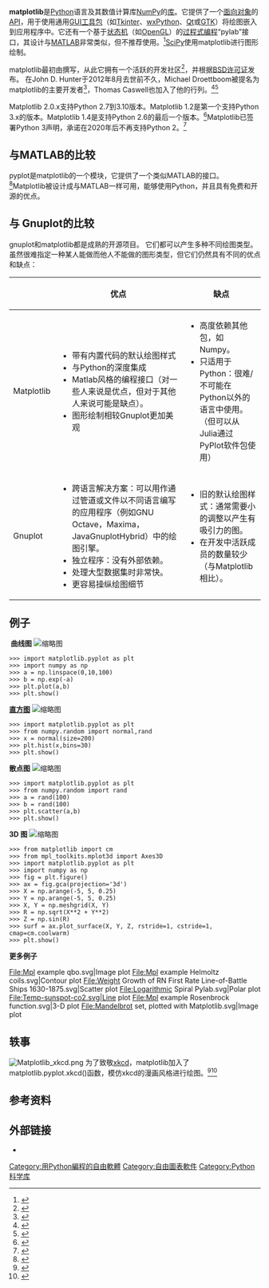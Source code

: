 {{lowercase title}}
{{Roughtranslation}}
{{Infobox software
|name=matplotlib
|logo=<!-- 檔案不存在 [[File:Matplotlib_logo.svg|300px]] ，可從英文維基百科取得 -->
|screenshot=File:Mpl screenshot figures and code.png
|caption=Screenshot of matplotlib plots and code
|author={{en-link|John D. Hunter}}
|developer=[http://matplotlib.org/users/credits.html Michael Droettboom, ''et al.'']
|released={{Start date and age|df=yes|2003}}<ref>{{cite web |url=http://matplotlib.org/users/license.html#copyright-policy |title=Copyright Policy |accessdate=2017-02-23 |archive-date=2020-12-02 |archive-url=https://web.archive.org/web/20201202130541/https://matplotlib.org/users/license.html#copyright-policy |dead-url=no }}</ref>
| latest release version = 3.3.2
| latest release date = {{Start date and age|2020|09|15|df=yes}}<ref>{{cite web |url=https://github.com/matplotlib/matplotlib/releases |title=Releases – matplotlib |accessdate=2019-05-13 |archive-date=2020-11-11 |archive-url=https://web.archive.org/web/20201111233155/https://github.com/matplotlib/matplotlib/releases |dead-url=no }}</ref>
|programming language=[[Python|Python]]
|operating system=[[跨平臺|跨平臺]]
|genre={{en-link|信息图形软件列表|List of information graphics software|绘图}}
|license=[http://matplotlib.org/users/license.html matplotlib license]
|website={{URL|http://matplotlib.org/}}
}}
'''matplotlib'''是[[Python|Python]]语言及其数值计算库[[NumPy|NumPy]]的{{link-en|绘图工具|Plotter|绘图}}[[函式庫|库]]。它提供了一个[[面向对象程序设计|面向对象]]的[[应用程序接口|API]]，用于使用通用[[部件工具箱|GUI工具包]]（如[[Tkinter|Tkinter]]、[[wxPython|wxPython]]、[[Qt|Qt]]或[[GTK|GTK]]）将绘图嵌入到应用程序中。它还有一个基于[[有限状态机|状态机]]（如[[OpenGL|OpenGL]]）的[[过程式编程|过程式编程]]“pylab”接口，其设计与[[MATLAB|MATLAB]]非常类似，但不推荐使用。<ref>{{cite web|title=API Overview|url=https://matplotlib.org/stable/api/index.html#module-pylab|dead-url=no|publisher=matplotlib.org|access-date=2021-06-18|archive-date=2021-07-01|archive-url=https://web.archive.org/web/20210701015406/https://matplotlib.org/stable/api/index.html#module-pylab}}</ref>[[SciPy|SciPy]]使用matplotlib进行图形绘制。

matplotlib最初由{{link-en|John D. Hunter}}撰写，从此它拥有一个活跃的开发社区<ref>{{cite web |url=https://matplotlib.org/users/github_stats.html |title=Matplotlib github stats |publisher=matplotlib.org |access-date=2021-06-18 |archive-date=2021-06-24 |archive-url=https://web.archive.org/web/20210624200621/https://matplotlib.org/users/github_stats.html }}</ref>，并根据[[BSD许可证|BSD许可证]]发布。 在John D. Hunter于2012年8月去世前不久，Michael Droettboom被提名为matplotlib的主要开发者<ref name=":0">{{cite web|url=http://matplotlib.1069221.n5.nabble.com/ANN-Michael-Droettboom-matplotlib-lead-developer-td5037.html|title=Announcing Michael Droettboom as the lead matplotlib developer|publisher=matplotlib.org|accessdate=2017-02-23|archive-date=2020-10-27|archive-url=https://web.archive.org/web/20201027122844/http://matplotlib.1069221.n5.nabble.com/ANN-Michael-Droettboom-matplotlib-lead-developer-td5037.html|dead-url=no}}</ref>，Thomas Caswell也加入了他的行列。<ref>{{Cite news|url=https://www.numfocus.org/blog/matplotlib-lead-developer-explains-why-he-cant-fix-the-docs-but-you-can|title=Matplotlib Lead Developer Explains Why He Can’t Fix the Docs—But You Can – NumFOCUS|date=2017-10-05|work=NumFOCUS|access-date=2018-04-11|language=en-US|archive-date=2021-06-28|archive-url=https://web.archive.org/web/20210628070358/https://numfocus.org/blog/matplotlib-lead-developer-explains-why-he-cant-fix-the-docs-but-you-can}}</ref><ref>{{Cite web|url=https://matplotlib.org/users/credits.html|title=Credits – Matplotlib 2.2.2 documentation|website=matplotlib.org|access-date=2018-04-11|archive-date=2021-06-24|archive-url=https://web.archive.org/web/20210624201400/https://matplotlib.org/users/credits.html}}</ref>

Matplotlib 2.0.x支持Python 2.7到3.10版本。Matplotlib 1.2是第一个支持Python 3.x的版本。Matplotlib 1.4是支持Python 2.6的最后一个版本。<ref>{{cite web| title = Installing – Matplotlib 2.0.2 documentation| url = https://matplotlib.org/users/installing.html| accessdate = 2017-06-23| archive-date = 2021-06-24| archive-url = https://web.archive.org/web/20210624200621/https://matplotlib.org/users/installing.html}}</ref>Matplotlib已签署Python 3声明，承诺在2020年后不再支持Python 2。<ref>{{Cite web|url=https://github.com/python3statement/python3statement.github.io/pull/20|title=Add Matplotlib to list by takluyver · Pull Request #20 · python3statement/python3statement.github.io|website=GitHub|language=en|access-date=2018-04-11|archive-date=2020-11-20|archive-url=https://web.archive.org/web/20201120101645/https://github.com/python3statement/python3statement.github.io/pull/20}}</ref>

== 与MATLAB的比较 ==
pyplot是matplotlib的一个模块，它提供了一个类似MATLAB的接口。 <ref>{{Cite web|url=https://matplotlib.org/index.html|title=Matplotlib: Python plotting — Matplotlib 3.2.0 documentation|website=matplotlib.org|access-date=2020-03-14|archive-date=2021-05-07|archive-url=https://web.archive.org/web/20210507050611/https://matplotlib.org/index.html}}</ref>Matplotlib被设计成与MATLAB一样可用，能够使用Python，并且具有免费和开源的优点。

== 与 Gnuplot的比较 ==
gnuplot和matplotlib都是成熟的开源项目。 它们都可以产生多种不同绘图类型。 虽然很难指定一种某人能做而他人不能做的图形类型，但它们仍然具有不同的优点和缺点：
{| class="wikitable" style="margin-bottom: 10px;" data-gramm_id="0dbf858f-89ba-efca-0ff6-55f592f0c743" data-gramm="true" spellcheck="false" data-gramm_editor="true"
!
! 优点
! 缺点
|-
| Matplotlib 
| 
* 带有内置代码的默认绘图样式
* 与Python的深度集成
* Matlab风格的编程接口（对一些人来说是优点，但对于其他人来说可能是缺点）。
* 图形绘制相较Gnuplot更加美观
|
* 高度依赖其他包，如Numpy。
* 只适用于Python：很难/不可能在Python以外的语言中使用。 （但可以从Julia通过PyPlot软件包使用）
|-
| Gnuplot 
|
* 跨语言解决方案：可以用作通过管道或文件以不同语言编写的应用程序（例如GNU Octave，Maxima，JavaGnuplotHybrid）中的绘图引擎。
* 独立程序：没有外部依赖。
* 处理大型数据集时非常快。
* 更容易操纵绘图细节
|
* 旧的默认绘图样式：通常需要小的调整以产生有吸引力的图。
* 在开发中活跃成员的数量较少（与Matplotlib相比）。
|}

== 例子 ==
''' 曲线图'''
[[File:Matplotlib_basic_v.svg|缩略图]]
<syntaxhighlight lang="numpy">
>>> import matplotlib.pyplot as plt
>>> import numpy as np
>>> a = np.linspace(0,10,100)
>>> b = np.exp(-a)
>>> plt.plot(a,b)
>>> plt.show()
</syntaxhighlight>
'''[[直方图|直方图]]'''
[[File:Matplotlib_histogram_v.svg|缩略图]]
<syntaxhighlight lang="numpy">
>>> import matplotlib.pyplot as plt
>>> from numpy.random import normal,rand
>>> x = normal(size=200)
>>> plt.hist(x,bins=30)
>>> plt.show()
</syntaxhighlight>
'''散点图'''
[[File:Matplotlib_scatter_v.svg|缩略图]]
<syntaxhighlight lang="numpy">
>>> import matplotlib.pyplot as plt
>>> from numpy.random import rand
>>> a = rand(100)
>>> b = rand(100)
>>> plt.scatter(a,b)
>>> plt.show()
</syntaxhighlight>
'''3D 图'''
[[File:Matplotlib_3d_v.svg|缩略图]]
<syntaxhighlight lang="numpy">
>>> from matplotlib import cm
>>> from mpl_toolkits.mplot3d import Axes3D
>>> import matplotlib.pyplot as plt
>>> import numpy as np
>>> fig = plt.figure()
>>> ax = fig.gca(projection='3d')
>>> X = np.arange(-5, 5, 0.25)
>>> Y = np.arange(-5, 5, 0.25)
>>> X, Y = np.meshgrid(X, Y)
>>> R = np.sqrt(X**2 + Y**2)
>>> Z = np.sin(R)
>>> surf = ax.plot_surface(X, Y, Z, rstride=1, cstride=1, cmap=cm.coolwarm)
>>> plt.show()
</syntaxhighlight>
'''更多例子'''<gallery>
File:Mpl example qbo.svg|Image plot
File:Mpl example Helmoltz coils.svg|Contour plot
File:Weight Growth of RN First Rate Line-of-Battle Ships 1630-1875.svg|Scatter plot
File:Logarithmic Spiral Pylab.svg|Polar plot
File:Temp-sunspot-co2.svg|Line plot
File:Mpl example Rosenbrock function.svg|3-D plot
File:Mandelbrot set, plotted with Matplotlib.svg|Image plot
</gallery>

== 轶事 ==
[[File:Matplotlib_xkcd.png|thumb]]
为了致敬[[xkcd|xkcd]]，matplotlib加入了matplotlib.pyplot.xkcd()函数，模仿xkcd的漫画风格进行绘图。<ref>{{cite web |title=matplotlib.pyplot.xkcd — Matplotlib 3.4.2 documentation |url=https://matplotlib.org/stable/api/_as_gen/matplotlib.pyplot.xkcd.html |website=matplotlib.org |accessdate=2021-07-05 |language=en |archive-date=2021-07-09 |archive-url=https://web.archive.org/web/20210709184957/https://matplotlib.org/stable/api/_as_gen/matplotlib.pyplot.xkcd.html }}</ref><ref>{{cite web |title=XKCD — Matplotlib 3.4.2 documentation |url=https://matplotlib.org/stable/gallery/showcase/xkcd.html |website=matplotlib.org |accessdate=2021-07-05 |language=en |archive-date=2021-07-11 |archive-url=https://web.archive.org/web/20210711021337/https://matplotlib.org/stable/gallery/showcase/xkcd.html }}</ref>

== 参考资料 ==
{{Reflist|2}}

== 外部链接 ==
{{Commons category|Matplotlib}}

* {{Official website|https://matplotlib.org}}
{{SciPy ecosystem}}
[[Category:用Python編程的自由軟體|Category:用Python編程的自由軟體]]
[[Category:自由圖表軟件|Category:自由圖表軟件]]
[[Category:Python科学库|Category:Python科学库]]